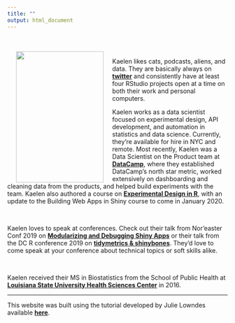 ```yaml
---
title: ""
output: html_document
--- 
```

<br>
<br>
<img src="images/kaelen_red.jpg" align="left" height="300px" width="200px" hspace="20" />

Kaelen likes cats, podcasts, aliens, and data. They are basically always on [**twitter**](http://twitter.com/kaelen_medeiros) and consistently have at least four RStudio projects open at a time on both their work and personal computers. 

Kaelen works as a data scientist focused on experimental design, API development, and automation in statistics and data science. Currently, they're available for hire in NYC and remote. Most recently, Kaelen was a Data Scientist on the Product team at [**DataCamp**](https://www.datacamp.com/home), where they established DataCamp's north star metric, worked extensively on dashboarding and cleaning data from the products, and helped build experiments with the team. Kaelen also authored a course on [**Experimental Design in R**](https://www.datacamp.com/courses/experimental-design-in-r), with an update to the Building Web Apps in Shiny course to come in January 2020. 

<br>

Kaelen loves to speak at conferences. Check out their talk from Nor'easter Conf 2019 on [**Modularizing and Debugging Shiny Apps**](https://github.com/klmedeiros/noreastr-2018-slides) or their talk from the DC R conference 2019 on [**tidymetrics & shinybones**](https://github.com/klmedeiros/dc-r-conf-2019). They'd love to come speak at your conference about technical topics or soft skills alike.

<br>

Kaelen received their MS in Biostatistics from the School of Public Health at [**Louisiana State University Health Sciences Center**](http://sph.lsuhsc.edu/) in 2016. <br>

----

This website was built using the tutorial developed by Julie Lowndes available  [**here**](https://jules32.github.io/rmarkdown-website-tutorial/index.html). 